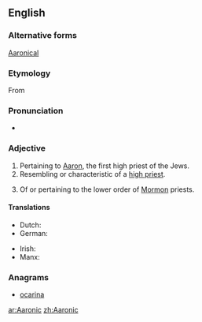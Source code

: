 ==English==

===Alternative forms===
[[Aaronical]]

===Etymology===
From {{suffix|Aaron|ic}}

===Pronunciation===
* {{a|US}} {{IPA|/æˈɹɑn.ɪk/|/ɛˈrɑn.ɪk/|lang=en}}

===Adjective===
{{en-adj}}

# Pertaining to [[Aaron]], the first high priest of the Jews.
# Resembling or characteristic of a [[high priest]].
# {{Mormonism}} Of or pertaining to the lower order of [[Mormon]] priests.

====Translations====
{{trans-top|pertaining to Aaron}}
* Dutch: {{t|nl|Aaronisch}}
* German: {{t|de|Aaronisch}}
{{trans-mid}}
* Irish: {{t|ga|Árónach}}
* Manx: {{t|gv|Aaronagh}}
{{trans-bottom}}

===Anagrams===
* [[ocarina#English|ocarina]]

[[ar:Aaronic]]
[[zh:Aaronic]]